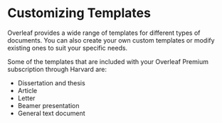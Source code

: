 # Customizing Templates {.sec-templates}

Overleaf provides a wide range of templates for different types of documents. You can also create your own custom templates or modify existing ones to suit your specific needs.

Some of the templates that are included with your Overleaf Premium subscription through Harvard are:

- Dissertation and thesis
- Article
- Letter
- Beamer presentation
- General text document
